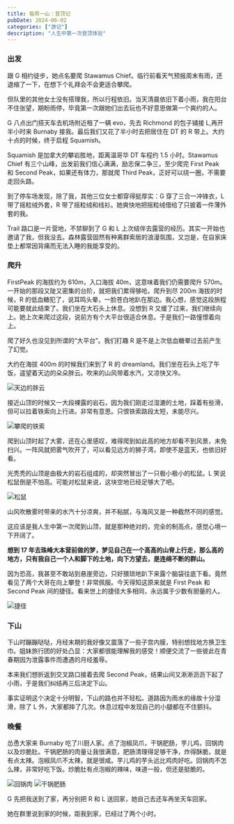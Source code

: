 ```yaml
---
title: 每周一山：登顶记
pubDate: 2024-06-02
categories: ["游记"]
description: "人生中第一次登顶体验"
---
```



### 出发

跟 G 相约徒步，她点名要爬 Stawamus Chief。临行前看天气预报周末有雨，还退缩了一下，在想下个礼拜会不会更适合攀爬。

但队里的其他女士没有搭理我，所以行程依旧。当天清晨依旧下着小雨，我在阳台不住张望，期盼雨停，毕竟第一次跟她们出去玩也不好意思做第一个爽约的人。

G 八点出门搭天车去机场附近租了一辆 evo，先去 Richmond 的包子铺接 L,再开半小时来 Burnaby 接我。最后我们又花了半小时去把居住在 DT 的 R 带上。大约十点的时候，终于启程 Squamish。

Squamish 是加拿大的攀岩胜地，距离温哥华 DT 车程约 1.5 小时。Stawamus Chief 有三个山峰，出发前我们信心满满，励志保二争三，至少爬完 First Peak 和 Second Peak，如果还有体力，那就爬 Third Peak，正好可以绕一圈，不需要走回头路。

到了停车场发现，除了我，其他三位女士都穿得挺厚实：G 穿了三合一冲锋衣，L 带了摇粒绒外套，R 带了摇粒绒和线衫。她爽快地把摇粒绒借给了只披着一件薄外套的我。

Trail 路口是一片营地，不禁聊到了 G 和 L 上次结伴去露营的经历。其实一开始也邀请了我，但我没去。森林露营固然有种离群索居的浪漫氛围，又岂是，在自家床垫上都常因背痛而无法入睡的我能享受的。

### 爬升

FirstPeak 的海拔约为 610m，入口海拔 40m，这意味着我们仍需要爬升 570m。一开始的那段又陡又密集的台阶，就把我们累得够呛。爬升到尽 200m 海拔的时候，R 的低血糖犯了，说耳鸣头晕，一脸苍白地趴在那边。我心想，感觉这段旅程可能要就此结束了。我们坐在大石头上休息。没想到 R 又缓了过来，我们继续向上。她上次来爬过这段，说前方有个大平台很适合休息。于是我们一路憧憬着向上。

爬了好久也没见到所谓的“大平台”。我们打趣 R 是不是上次低血糖晕过去前产生了幻觉。

大约在海拔 400m 的时候我们来到了 R 的 dreamland。我们坐在石头上吃了午饭，遥望着天边的朵朵胖云。吹来的山风带着水汽，又凉快又冷。

<Image src={cloud} alt="天边的胖云" />

接近山顶的时候又一大段裸露的岩石，因为我们刚走过湿漉的土地，踩着有些滑，但可以拉着铁索向上行进。非常有意思。只恨铁索路段太短，未能尽兴。

<Image src={climbing} alt="攀爬的铁索" />

爬到山顶时起了大雾，还在心里感叹，难得爬到如此高的地方却看不到风景，未免扫兴。一阵风就把雾气吹开了，可以看见远方的狮子湾，即使不是蓝天，也依旧好看。

光秃秃的山顶是由极大的岩石组成的，却突然冒出了一只极小极小的松鼠。L 笑说松鼠倒是不怕高。可能对松鼠来说，这块空地已经足够大了吧。

<Image src={songshu} alt="松鼠" />

山风吹散雾时带来的水汽十分凉爽，并不粘腻，与海风又是一种截然不同的感觉。

这应该是我人生中第一次爬到山顶，就是那种绝对的，完全的制高点，感觉心境一下开阔了。

**想到 17 年去珠峰大本营前做的梦，梦见自己在一个高高的山脊上行走，那么高的地方，只有我自己一个人和脚下的土地，向下方望去，是连绵不断的群山。**

因为恐高，我甚至不敢站到悬崖旁边，只好猥琐地趴下来露个脑袋往底下看。竟然看见了两个大哥在向上攀登！非常佩服。今天得知这原来就是 First Peak 和 Second Peak 间的捷径。看来世上的捷径大多相同，永远属于少数有胆量的人。

<Image src={jiejing} alt="捷径" />

### 下山

下山时蹦蹦哒哒，月经末期的我好像又震落了一些子宫内膜，特别想找地方换卫生巾。姐妹旅行团的好处凸显：大家都很能理解我的感受！顺便交流了一些彼此在青春期因为泄露事件而遭遇的月经羞辱。

本来我们想折返到交叉路口接着去爬 Second Peak，结果山间又淅淅沥沥下起了小雨，于是我们纠结再三后决定下山。

事实证明这个决定十分明智，下山的路也并不轻松。道路因为雨水的缘故十分湿滑，除了 L 外，大家都摔了几次。休息过程中发现自己的小腿都在不住颤抖。

### 晚餐

怂恿大家来 Burnaby 吃了川厨人家。点了泡椒凤爪，干锅肥肠，芋儿鸡，回锅肉以及炒脆肚。干锅肥肠的肉量让我很满意，肥肠清理得足够干净，炸得酥脆，就是有点太辣。泡椒凤爪不太辣，就是很咸。芋儿鸡的芋头远比鸡肉好吃。回锅肉不怎么辣，非常好吃下饭。炒脆肚有点泡椒的辣味，味道一般，但还是挺脆的。

<Image src={huiguorou} alt="回锅肉" />
<Image src={feichang} alt="干锅肥肠" />

G 先把我送到了家，再分别把 R 和 L 送回家，她自己去还车再坐天车回家。

她在群里说到家的时候，距我到家，已经过了两个小时。
